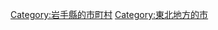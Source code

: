{{Commonscat|Oshu, Iwate‎}}
{{Catmore}}

{{DEFAULTSORT:Oshu-shi}}
[[Category:岩手縣的市町村|Category:岩手縣的市町村]]
[[Category:東北地方的市|Category:東北地方的市]]